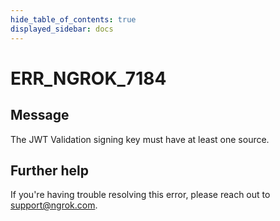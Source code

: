 ```yaml
---
hide_table_of_contents: true
displayed_sidebar: docs
---
```



# ERR_NGROK_7184

## Message

The JWT Validation signing key must have at least one source.

<ErrorDetails error="err_ngrok_7184" />

## Further help

If you're having trouble resolving this error, please reach out to [support@ngrok.com](mailto:support@ngrok.com?subject=Help%20with%20ERR_NGROK_7184).
